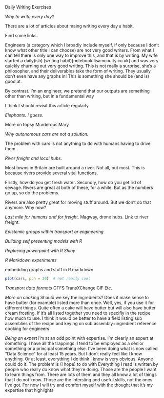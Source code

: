 Daily Writing Exercises



*Why to write every day?*

There are a lot of articles about maing writing every day a habit.

Find some links.

Engineers (a category which I broadly include myself, if only because I don't know what other title I can choose) are not very good writers.
From what I can tell there is only one way to improve this, and that is by writing. My wife started a daily(ish) (writing habit)[notebook.lisamcnulty.co.uk] and was very quickly churning out very good writing. This is not really a surprise, she's a philosopher, and their deliverables take the form of writing. They usually don't even have any graphs in! This is something she should be (and is) good at. 

By contrast. I'm an engineer, we pretend that our outputs are something other than writing, but in a fundamental way 

I think I should revisit this article regularly.









*Elephants. I guess.*

More on topsy
Murderous Mary





*Why autonomous cars are not a solution.*

The problem with cars is not anything to do with humans having to drive them.



*River freight and local hubs.*

Most towns in Britain are built around a river. Not all, but most.
This is because rivers provide several vital functions. 

Firstly, how do you get fresh water.
Secondly, how do you get rid of sewage.
Rivers are great at both of these, for a while. But as the numbers go up, so do the problems.

Rivers are also pretty great for moving stuff around.
But we don't do that anymore. Why now?




*Last mile for humans and for freight.*
Magway, drone hubs.
Link to river freight.

*Epistemic groups within transport or engineering*

*Building self presenting models with R *

*Replacing powerpoint with R Shiny*

*R Markdown experiments*

embedding graphs and stuff in R markdown
```r
plot(cars, pch = 20)  # not really cool
```


*Transport data formats*
GTFS
TransXChange
CIF
Etc.

*More on cooking*
Should we key the ingredients?
Does it make sense to have butter (for example) listed more than once.
Well, yes, if you use it for different things.
Quite often a cake will have butter but will also have butter cream frosting. If it's all listed together you need to specifiy in the recipe how much to use. I think it would be better to have a field listing sub assemblies of the recipe and keying on sub assembly+ingredient 
reference cooking for engineers


*Being an expert*
I'm at an odd point with expertise. I'm clearly an expert at something. I have all the trappings. I tend to be employed as a senior something or a principal something else. I've been doing what is now called "Data Science" for at least 15 years. But I don't really feel like I know anything. Or at least, everything I do think I know is very obvious. Anyone could do it.
The problem is (I hope) to do with 
Everything I read is written by people who really do know what they're doing. Those are the people I want to learn things from. There are lots of them and they all know a lot of things that I do not know. Those are the intersting and useful skills, not the ones I've got.
For now I will try and comfort myself with the thought that it's my expertise that highlights 

